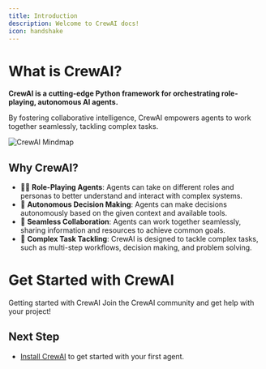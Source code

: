 ```yaml
---
title: Introduction
description: Welcome to CrewAI docs!
icon: handshake
---
```


# What is CrewAI?

**CrewAI is a cutting-edge Python framework for orchestrating role-playing, autonomous AI agents.**

By fostering collaborative intelligence, CrewAI empowers agents to work together seamlessly, tackling complex tasks.

<Frame caption="CrewAI Mindmap">
  <img src="crewAI-mindmap.png" alt="CrewAI Mindmap" />
</Frame>  

## Why CrewAI?
- 🤼‍♀️ **Role-Playing Agents**: Agents can take on different roles and personas to better understand and interact with complex systems.
- 🤖 **Autonomous Decision Making**: Agents can make decisions autonomously based on the given context and available tools.
- 🤝 **Seamless Collaboration**: Agents can work together seamlessly, sharing information and resources to achieve common goals.
- 🧠 **Complex Task Tackling**: CrewAI is designed to tackle complex tasks, such as multi-step workflows, decision making, and problem solving.

# Get Started with CrewAI

<CardGroup cols={2}>
  <Card
  title="Quickstart"
  color="#F3A78B"
  href="quickstart"
  icon="terminal"
    iconType="solid"
  >
    Getting started with CrewAI 
  </Card>
  <Card
    title="Join the Community"
    color="#F3A78B"
    href="https://community.crewai.com"
    icon="comment-question"
      iconType="duotone"
    >
      Join the CrewAI community and get help with your project!
    </Card>
</CardGroup>

## Next Step

- [Install CrewAI](/installation) to get started with your first agent.

